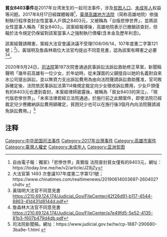 {{Multiple issues|
{{Notability Unreferenced |time=2021-01-13T02:26:16+00:00}}
{{Lead too short|time=2020-12-30T02:54:43+00:00}}
{{暫定名稱}}
}}
'''貧女8403事件'''是2017年台湾发生的一起司法事件，涉及[[贫困人口|贫困人口]]、[[未成年人|未成年人]]权益等问题。2017年8月17日經媒體報導<ref>自由電子報：獨家》「悲慘世界」真實版 法院查封貧女僅有的8403元，網址：https://today.line.me/tw/v2/article/JZ8jZy
</ref>，[[臺灣高雄地方法院|臺灣高雄地方法院]]（简称高雄地院）依強制執行程序查封女性當事人戶頭之8403元，又被稱為「台版悲慘世界」，並將該女性當事人稱為「貧女8403」。該案經報導後，高雄地院表示已撤銷該查封，但礙於法令規定仍保留對該案當事人之強制執行債權(含本金及歷年利息)。

該案經聲請釋憲，案經大法官會議決議不受理(108/06/14，107年度憲二字第121號；<ref>大法官第 1493 次會議107年度憲二字第121號；https://www.chinatimes.com/realtimenews/20190614003697-260402?chdtv {{Wayback|url=https://www.chinatimes.com/realtimenews/20190614003697-260402?chdtv |date=20210113213825 }}</ref>)，黃瑞明及詹森林兩位大法官均提出不同意見書，認為該案有釋憲之必要<ref>黃瑞明大法官不同意見書 https://210.69.124.174/Judicial_Gov/FileCenter/42f26d91-b117-4544-8863-41d431d8144d.pdf</ref><ref>詹森林大法官不同意見書 https://210.69.124.174/Judicial_Gov/FileCenter/a7e49fd5-5e52-4135-81b3-f607b479d4db.pdf</ref>。

2020年9月24日，[[司法院|司法院]]第187次院會通過民事訴訟法訴訟救助修正草案，新聞稿聲明「幾年前高雄有一位少女，於年幼時，從未謀面的父親擅自以她的名義對自來水公司提出訴訟，並以無資力支出訴訟費用為由向法院聲請訴訟救助獲准，官司敗訴確定後，法院依民事訴訟法第114條規定裁定向少女徵收訴訟費用，少女戶頭僅有的8403元也遭到查封，本案經律師披露後，被稱為「貧女8403的哭泣」、「現代版悲慘世界」。「未來法律若經立法院通過，於施行前之此類案件，即使法院已經裁定兒少應繳納訴訟費用額確定，貧困兒少也可以在施行後3個月內向法院聲請減免訴訟費用。」<ref>司法院新聞稿，網址：https://www.judicial.gov.tw/tw/cp-1887-290680-3ba9e-1.html {{Wayback|url=https://www.judicial.gov.tw/tw/cp-1887-290680-3ba9e-1.html |date=20201029203852 }}</ref>

== 注释 ==

{{Reflist|25em}}

[[Category:中华民国司法事件|Category:中华民国司法事件]]
[[Category:2017年台灣事件|Category:2017年台灣事件]]
[[Category:高雄市案件|Category:高雄市案件]]
[[Category:臺灣人權史|Category:臺灣人權史]]
[[Category:未成年人|Category:未成年人]]
[[Category:亚洲贫困|Category:亚洲贫困]]